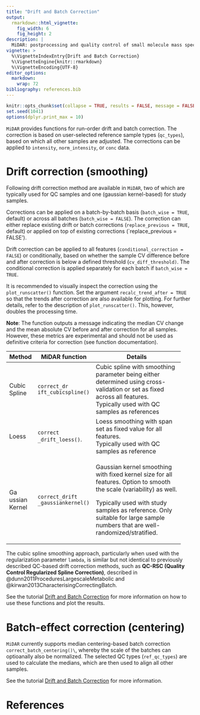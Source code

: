 ```yaml
---
title: "Drift and Batch Correction"
output: 
  rmarkdown::html_vignette:
    fig_width: 6
    fig_height: 2
description: |
  MiDAR: postprocessing and quality control of small molecule mass spectrometry data 
vignette: >
  %\VignetteIndexEntry{Drift and Batch Correction}
  %\VignetteEngine{knitr::rmarkdown}
  %\VignetteEncoding{UTF-8}
editor_options: 
  markdown: 
    wrap: 72
bibliography: references.bib
---
```


```r
knitr::opts_chunk$set(collapse = TRUE, results = FALSE, message = FALSE, comment = "#>")
set.seed(1041)
options(dplyr.print_max = 10)
```

`MiDAR` provides functions for run-order drift and batch correction. The
correction is based on user-selected reference sample types (`qc_types`), based on which
all other samples are adjusted. The
corrections can be applied to `intensity`, `norm_intensity`, or `conc`
data.

# Drift correction (smoothing)

Following drift correction method are available in `MiDAR`, two of which
are typically used for QC samples and one (gaussian kernel-based) for
study samples.

Corrections can be applied on a batch-by-batch basis
(`batch_wise = TRUE`, default) or across all batches
(`batch_wise = FALSE`). The correction can either replace existing drift
or batch corrections (`⁠replace_previous = ⁠TRUE⁠`, default) or applied on
top of existing corrections (`⁠replace_previous = FALSE').

Drift correction can be applied to all features
(`conditional_correction = FALSE`) or conditionally, based on whether
the sample CV difference before and after correction is below a defined
threshold (`cv_diff_threshold)`. The conditional correction is applied
separately for each batch if `batch_wise = TRUE`.

It is recommended to visually inspect the correction using the
`plot_runscatter()` function. Set the argument `recalc_trend_after = TRUE`
so that the trends after correction are also available for plotting. For
further details, refer to the description of `plot_runscatter()`. This,
however, doubles the processing time.

**Note**: The function outputs a message indicating the median CV change
and the mean absolute CV before and after correction for all samples.
However, these metrics are experimental and should not be used as
definitive criteria for correction (see function documentation).

+--------+---------------------+-----------------------------------+
| Method | MiDAR function      | Details                           |
+========+=====================+===================================+
| Cubic  | `correct_dr         | Cubic spline with smoothing       |
| Spline |  ift_cubicspline()` | parameter being either determined |
|        |                     | using cross-validation or set as  |
|        |                     | fixed across all features.\       |
|        |                     | Typically used with QC samples as |
|        |                     | references                        |
+--------+---------------------+-----------------------------------+
| Loess  | `correct            | Loess smoothing with span set as  |
|        |  _drift_loess()`.   | fixed value for all features.\    |
|        |                     | Typically used with QC samples as |
|        |                     | reference                         |
+--------+---------------------+-----------------------------------+
| Ga     | `correct_drift      | Gaussian kernel smoothing with    |
| ussian |  _gaussiankernel()` | fixed kernel size for all         |
| Kernel |                     | features. Option to smooth the    |
|        |                     | scale (variability) as well.      |
|        |                     |                                   |
|        |                     | Typically used with study samples |
|        |                     | as reference. Only suitable for   |
|        |                     | large sample numbers that are     |
|        |                     | well-randomized/stratified.       |
+--------+---------------------+-----------------------------------+

The cubic spline smoothing approach, particularly when used with the
regularization parameter `lambda`, is similar but not identical to
previously described QC-based drift correction methods, such as **QC-RSC
(Quality Control Regularized Spline Correction)**, described in
@dunn2011ProceduresLargescaleMetabolic and
@kirwan2013CharacterisingCorrectingBatch.

See the tutorial [Drift and Batch Correction](articles/07_driftbatchcorr.html) for more information
on how to use these functions and plot the results.

# Batch-effect correction (centering)

`MiDAR` currently supports median centering-based batch correction
`correct_batch_centering()\`, whereby the scale of the batches can
optioanally also be normalized. The selected QC types (`ref_qc_types`)
are used to calculate the medians, which are then used to align all
other samples.

See the tutorial [Drift and Batch Correction](articles/07_driftbatchcorr.html) for more information.

# References
